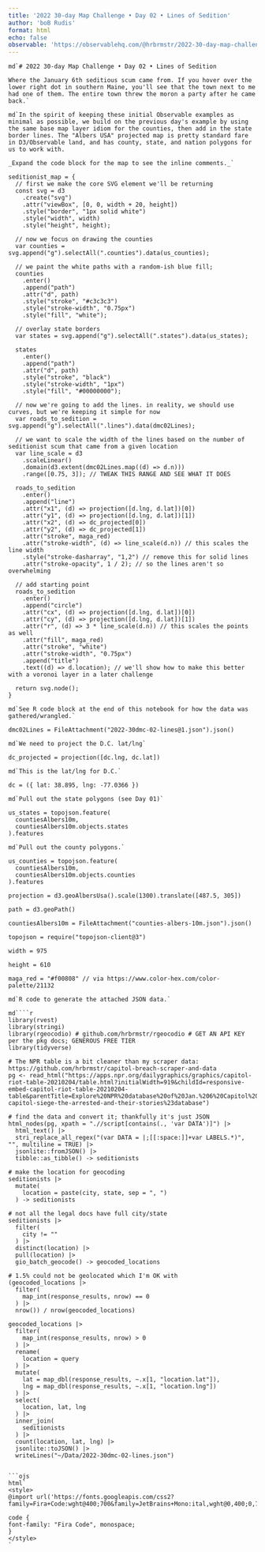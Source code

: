 ```yaml
---
title: '2022 30-day Map Challenge • Day 02 • Lines of Sedition'
author: 'boB Rudis'
format: html
echo: false
observable: 'https://observablehq.com/@hrbrmstr/2022-30-day-map-challenge-day-02-lines-of-sedition'
---
```


```ojs
md`# 2022 30-day Map Challenge • Day 02 • Lines of Sedition

Where the January 6th seditious scum came from. If you hover over the lower right dot in southern Maine, you'll see that the town next to me had one of them. The entire town threw the moron a party after he came back.`
```

```ojs
md`In the spirit of keeping these initial Observable examples as minimal as possible, we build on the previous day's example by using the same base map layer idiom for the counties, then add in the state border lines. The "Albers USA" projected map is pretty standard fare in D3/Observable land, and has county, state, and nation polygons for us to work with.

_Expand the code block for the map to see the inline comments._`
```

```ojs
seditionist_map = {
  // first we make the core SVG element we'll be returning
  const svg = d3
    .create("svg")
    .attr("viewBox", [0, 0, width + 20, height])
    .style("border", "1px solid white")
    .style("width", width)
    .style("height", height);

  // now we focus on drawing the counties
  var counties = svg.append("g").selectAll(".counties").data(us_counties);

  // we paint the white paths with a random-ish blue fill;
  counties
    .enter()
    .append("path")
    .attr("d", path)
    .style("stroke", "#c3c3c3")
    .style("stroke-width", "0.75px")
    .style("fill", "white");

  // overlay state borders
  var states = svg.append("g").selectAll(".states").data(us_states);

  states
    .enter()
    .append("path")
    .attr("d", path)
    .style("stroke", "black")
    .style("stroke-width", "1px")
    .style("fill", "#00000000");

  // now we're going to add the lines. in reality, we should use curves, but we're keeping it simple for now
  var roads_to_sedition = svg.append("g").selectAll(".lines").data(dmc02Lines);

  // we want to scale the width of the lines based on the number of seditionist scum that came from a given location
  var line_scale = d3
    .scaleLinear()
    .domain(d3.extent(dmc02Lines.map((d) => d.n)))
    .range([0.75, 3]); // TWEAK THIS RANGE AND SEE WHAT IT DOES

  roads_to_sedition
    .enter()
    .append("line")
    .attr("x1", (d) => projection([d.lng, d.lat])[0])
    .attr("y1", (d) => projection([d.lng, d.lat])[1])
    .attr("x2", (d) => dc_projected[0])
    .attr("y2", (d) => dc_projected[1])
    .attr("stroke", maga_red)
    .attr("stroke-width", (d) => line_scale(d.n)) // this scales the line width
    .style("stroke-dasharray", "1,2") // remove this for solid lines
    .attr("stroke-opacity", 1 / 2); // so the lines aren't so overwhelming

  // add starting point
  roads_to_sedition
    .enter()
    .append("circle")
    .attr("cx", (d) => projection([d.lng, d.lat])[0])
    .attr("cy", (d) => projection([d.lng, d.lat])[1])
    .attr("r", (d) => 3 * line_scale(d.n)) // this scales the points as well
    .attr("fill", maga_red)
    .attr("stroke", "white")
    .attr("stroke-width", "0.75px")
    .append("title")
    .text((d) => d.location); // we'll show how to make this better with a voronoi layer in a later challenge

  return svg.node();
}
```

```ojs
md`See R code block at the end of this notebook for how the data was gathered/wrangled.`
```

```ojs
dmc02Lines = FileAttachment("2022-30dmc-02-lines@1.json").json()
```

```ojs
md`We need to project the D.C. lat/lng`
```

```ojs
dc_projected = projection([dc.lng, dc.lat])
```

```ojs
md`This is the lat/lng for D.C.`
```

```ojs
dc = ({ lat: 38.895, lng: -77.0366 })
```

```ojs
md`Pull out the state polygons (see Day 01)`
```

```ojs
us_states = topojson.feature(
  countiesAlbers10m,
  countiesAlbers10m.objects.states
).features
```

```ojs
md`Pull out the county polygons.`
```

```ojs
us_counties = topojson.feature(
  countiesAlbers10m,
  countiesAlbers10m.objects.counties
).features
```

```ojs
projection = d3.geoAlbersUsa().scale(1300).translate([487.5, 305])
```

```ojs
path = d3.geoPath()
```

```ojs
countiesAlbers10m = FileAttachment("counties-albers-10m.json").json()
```

```ojs
topojson = require("topojson-client@3")
```

```ojs
width = 975 
```

```ojs
height = 610
```

```ojs
maga_red = "#f00808" // via https://www.color-hex.com/color-palette/21132
```

```ojs
md`R code to generate the attached JSON data.`
```

```ojs
md````r
library(rvest)
library(stringi)
library(rgeocodio) # github.com/hrbrmstr/rgeocodio # GET AN API KEY per the pkg docs; GENEROUS FREE TIER
library(tidyverse)

# The NPR table is a bit cleaner than my scraper data: https://github.com/hrbrmstr/capitol-breach-scraper-and-data
pg <- read_html("https://apps.npr.org/dailygraphics/graphics/capitol-riot-table-20210204/table.html?initialWidth=919&childId=responsive-embed-capitol-riot-table-20210204-table&parentTitle=Explore%20NPR%20database%20of%20Jan.%206%20Capitol%20riot%20cases%20and%20sentencing%20status%20updates%20%3A%20NPR&parentUrl=https%3A%2F%2Fwww.npr.org%2F2021%2F02%2F09%2F965472049%2Fthe-capitol-siege-the-arrested-and-their-stories%23database")

# find the data and convert it; thankfully it's just JSON
html_nodes(pg, xpath = ".//script[contains(., 'var DATA')]") |> 
  html_text() |> 
  stri_replace_all_regex("(var DATA = |;[[:space:]]+var LABELS.*)", "", multiline = TRUE) |> 
  jsonlite::fromJSON() |> 
  tibble::as_tibble() -> seditionists

# make the location for geocoding
seditionists |> 
  mutate(
    location = paste(city, state, sep = ", ")
  ) -> seditionists
  
# not all the legal docs have full city/state
seditionists |> 
  filter(
    city != ""
  ) |> 
  distinct(location) |> 
  pull(location) |> 
  gio_batch_geocode() -> geocoded_locations

# 1.5% could not be geolocated which I'm OK with
(geocoded_locations |> 
  filter(
    map_int(response_results, nrow) == 0
  ) |> 
  nrow()) / nrow(geocoded_locations)

geocoded_locations |> 
  filter(
    map_int(response_results, nrow) > 0
  ) |> 
  rename(
    location = query
  ) |> 
  mutate(
    lat = map_dbl(response_results, ~.x[1, "location.lat"]),
    lng = map_dbl(response_results, ~.x[1, "location.lng"])
  ) |> 
  select(
    location, lat, lng
  ) |> 
  inner_join(
    seditionists
  ) |> 
  count(location, lat, lng) |> 
  jsonlite::toJSON() |> 
  writeLines("~/Data/2022-30dmc-02-lines.json")
````
```

```ojs
html`
<style>
@import url('https://fonts.googleapis.com/css2?family=Fira+Code:wght@400;700&family=JetBrains+Mono:ital,wght@0,400;0,700;1,400;1,700&display=swap');

code {
font-family: "Fira Code", monospace;
}
</style>
`
```

